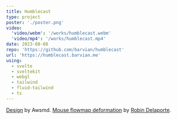 ```yaml
---
title: Humblecast
type: project
poster: './poster.png'
video:
  'video/webm': '/works/humblecast.webm'
  'video/mp4': '/works/humblecast.mp4'
date: 2023-08-08
repo: 'https://github.com/barvian/humblecast'
url: 'https://humblecast.barvian.me'
using:
  - svelte
  - sveltekit
  - webgl
  - tailwind
  - fluid-tailwind
  - ts
---
```


[Design](https://dribbble.com/shots/20522864-Podcast-Platform-Landing-Page-UI) by Awsmd.
[Mouse flowmap deformation](https://tympanus.net/codrops/2019/09/25/mouse-flowmap-deformation-with-ogl/) by [Robin Delaporte](https://robindelaporte.fr/).

